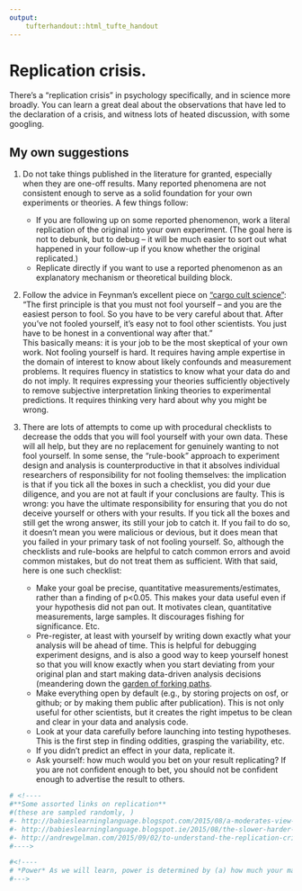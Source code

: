 ```yaml
---
output: 
    tufterhandout::html_tufte_handout
---
```


# Replication crisis.

There's a "replication crisis" in psychology specifically, and in science more broadly. You can learn a great deal about the observations that have led to the declaration of a crisis, and witness lots of heated discussion, with some googling.

## My own suggestions

1. Do not take things published in the literature for granted, especially when they are one-off results.  Many reported phenomena are not consistent enough to serve as a solid foundation for your own experiments or theories.  A few things follow:  
    - If you are following up on some reported phenomenon, work a literal replication of the original into your own experiment. (The goal here is not to debunk, but to debug -- it will be much easier to sort out what happened in your follow-up if you know whether the original replicated.)   
    - Replicate directly if you want to use a reported phenomenon as an explanatory mechanism or theoretical building block.  

2. Follow the advice in Feynman's excellent piece on ["cargo cult science"](http://neurotheory.columbia.edu/~ken/cargo_cult.html):   
"The first principle is that you must not fool yourself -- and you are the easiest person to fool. So you have to be very careful about that. After you've not fooled yourself, it's easy not to fool other scientists. You just have to be honest in a conventional way after that."   
This basically means: it is your job to be the most skeptical of your own work.  Not fooling yourself is hard.  It requires having ample expertise in the domain of interest to know about likely confounds and measurement problems.  It requires fluency in statistics to know what your data do and do not imply.  It requires expressing your theories sufficiently objectively to remove  subjective interpretation linking theories to experimental predictions.  It requires thinking very hard about why you might be wrong.

3. There are lots of attempts to come up with procedural checklists to decrease the odds that you will fool yourself with your own data. These will all help, but they are no replacement for genuinely wanting to not fool yourself.  In some sense, the "rule-book" approach to experiment design and analysis is counterproductive in that it absolves individual researchers of responsibility for not fooling themselves: the implication is that if you tick all the boxes in such a checklist, you did your due diligence, and you are not at fault if your conclusions are faulty.  This is wrong: you have the ultimate responsibility for ensuring that you do not deceive yourself or others with your results.  If you tick all the boxes and still get the wrong answer, its still your job to catch it.  If you fail to do so, it doesn't mean you were malicious or devious, but it does mean that you failed in your primary task of not fooling yourself.  So, although the checklists and rule-books are helpful to catch common errors and avoid common mistakes, but do not treat them as sufficient.  With that said, here is one such checklist:   
    - Make your goal be precise, quantitative measurements/estimates, rather than a finding of p<0.05.  This makes your data useful even if your hypothesis did not pan out.  It motivates clean, quantitative measurements, large samples.  It discourages fishing for significance. Etc.   
    - Pre-register, at least with yourself by writing down exactly what your analysis will be ahead of time.  This is helpful for debugging experiment designs, and is also a good way to keep yourself honest so that you will know exactly when you start deviating from your original plan and start making data-driven analysis decisions (meandering down the [garden of forking paths](http://www.stat.columbia.edu/~gelman/.../p_hacking.pdf).   
    - Make everything open by default (e.g., by storing projects on osf, or github; or by making them public after publication).  This is not only useful for other scientists, but it creates the right impetus to be clean and clear in your data and analysis code.   
    - Look at your data carefully before launching into testing hypotheses.  This is the first step in finding oddities, grasping the variability, etc.   
    - If you didn't predict an effect in your data, replicate it.   
    - Ask yourself: how much would you bet on your result replicating?  If you are not confident enough to bet, you should not be confident enough to advertise the result to others.
    
```r
# <!----
#**Some assorted links on replication**    
#(these are sampled randomly, )
#- http://babieslearninglanguage.blogspot.com/2015/08/a-moderates-view-of-reproducibility.html   
#- http://babieslearninglanguage.blogspot.ie/2015/08/the-slower-harder-ways-to-increase.html   
#- http://andrewgelman.com/2015/09/02/to-understand-the-replication-crisis-imagine-a-world-in-which-everything-was-published/   
#---->

#<!----
# *Power* As we will learn, power is determined by (a) how much your manipulation influences your measurement, relative to (b) the variability of your measurements, and (c) the number of observations.  Although there are various rules of thumb for getting a large enough sample size to achieve adequate power, these tend to overlook various subtleties.  First: what kind of variability matters for estimating your effect in your experiment design? There will be variation due to subjects (some are faster, more accurate, etc than others), there will be variation due to subject-condition interactions (the influence of a condition on one subject may differ from its influence on another subject), there will be variation due to items (e.g., some stimuli are processed faster/better than others), there will be variation due to item-condition interactions (stimuli will be influenced differently by the conditions), there will be variation due to specific subject-item-condition interactions, and there will be variation due to error in specific measurements.
#--->
```
